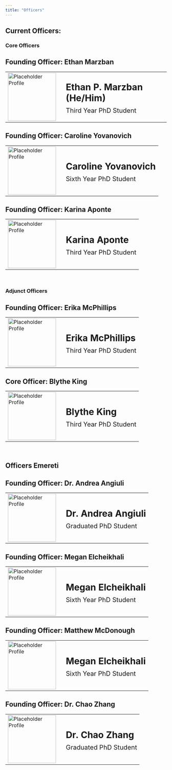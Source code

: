 ```yaml
---
title: "Officers"
---
```


## Current Officers:

### Core Officers

::: {.callout-note appearance="default"}

## Founding Officer: Ethan Marzban

<!-- Ethan's Information  -->

<table>
<tr>
	<td>
    <img src="../Images/Officer_Profiles/Marzban_Ethan.png" alt="Placeholder Profile" width = "150">
  </td>

  <td>
    <p style = "font-size: 28px; margin-bottom: -10px; margin-left: 15px"><b>Ethan P. Marzban (He/Him)</b></p>
    <p style = "font-size: 20px; margin-left: 15px">Third Year PhD Student</p>
  </td>
</tr>
</table>

:::


::: {.callout-note appearance="default"}

## Founding Officer: Caroline Yovanovich

<!-- Caroline's Information  -->

<table>
<tr>
	<td>
    <img src="../Images/Officer_Profiles/placeholder2.png" alt="Placeholder Profile" width = "150">
  </td>

  <td>
    <p style = "font-size: 28px; margin-bottom: -10px; margin-left: 15px"><b>Caroline Yovanovich </b></p>
    <p style = "font-size: 20px; margin-left: 15px">Sixth Year PhD Student</p>
  </td>
</tr>
</table>

:::

::: {.callout-note appearance="default"}

## Founding Officer: Karina Aponte

<!-- Karina's Information  -->

<table>
<tr>
	<td>
    <img src="../Images/Officer_Profiles/placeholder2.png" alt="Placeholder Profile" width = "150">
  </td>

  <td>
    <p style = "font-size: 28px; margin-bottom: -10px; margin-left: 15px"><b>Karina Aponte </b></p>
    <p style = "font-size: 20px; margin-left: 15px">Third Year PhD Student</p>
  </td>
</tr>
</table>

:::

\


### Adjunct Officers

::: {.callout-note appearance="default"}

## Founding Officer: Erika McPhillips

<!-- Erika's Information  -->

<table>
<tr>
	<td>
    <img src="../Images/Officer_Profiles/placeholder2.png" alt="Placeholder Profile" width = "150">
  </td>

  <td>
    <p style = "font-size: 28px; margin-bottom: -10px; margin-left: 15px"><b>Erika McPhillips </b></p>
    <p style = "font-size: 20px; margin-left: 15px">Third Year PhD Student</p>
  </td>
</tr>
</table>

:::

::: {.callout-note appearance="default"}

## Core Officer: Blythe King

<!-- Blythe's Information  -->

<table>
<tr>
	<td>
    <img src="../Images/Officer_Profiles/placeholder2.png" alt="Placeholder Profile" width = "150">
  </td>

  <td>
    <p style = "font-size: 28px; margin-bottom: -10px; margin-left: 15px"><b>Blythe King </b></p>
    <p style = "font-size: 20px; margin-left: 15px">Third Year PhD Student</p>
  </td>
</tr>
</table>

:::



\

## Officers Emereti


::: {.callout-note appearance="default" collapse="true"}

## Founding Officer: Dr. Andrea Angiuli

<table>
<tr>
	<td>
    <img src="../Images/Officer_Profiles/placeholder2.png" alt="Placeholder Profile" width = "150">
  </td>

  <td>
    <p style = "font-size: 28px; margin-bottom: -10px; margin-left: 15px"><b>Dr. Andrea Angiuli</b></p>
    <p style = "font-size: 20px; margin-left: 15px">Graduated PhD Student</p>
  </td>
</tr>
</table>

:::


::: {.callout-note appearance="default" collapse="true"}

## Founding Officer: Megan Elcheikhali

<table>
<tr>
	<td>
    <img src="../Images/Officer_Profiles/Elcheikhali_Megan.png" alt="Placeholder Profile" width = "150">
  </td>

  <td>
    <p style = "font-size: 28px; margin-bottom: -10px; margin-left: 15px"><b>Megan Elcheikhali</b></p>
    <p style = "font-size: 20px; margin-left: 15px">Sixth Year PhD Student</p>
  </td>
</tr>
</table>

:::


::: {.callout-note appearance="default" collapse="true"}

## Founding Officer: Matthew McDonough

<table>
<tr>
	<td>
    <img src="../Images/Officer_Profiles/placeholder2.png" alt="Placeholder Profile" width = "150">
  </td>

  <td>
    <p style = "font-size: 28px; margin-bottom: -10px; margin-left: 15px"><b>Megan Elcheikhali</b></p>
    <p style = "font-size: 20px; margin-left: 15px">Sixth Year PhD Student</p>
  </td>
</tr>
</table>

:::


::: {.callout-note appearance="default" collapse="true"}

## Founding Officer: Dr. Chao Zhang

<table>
<tr>
	<td>
    <img src="../Images/Officer_Profiles/placeholder2.png" alt="Placeholder Profile" width = "150">
  </td>

  <td>
    <p style = "font-size: 28px; margin-bottom: -10px; margin-left: 15px"><b>Dr. Chao Zhang</b></p>
    <p style = "font-size: 20px; margin-left: 15px">Graduated PhD Student</p>
  </td>
</tr>
</table>

:::